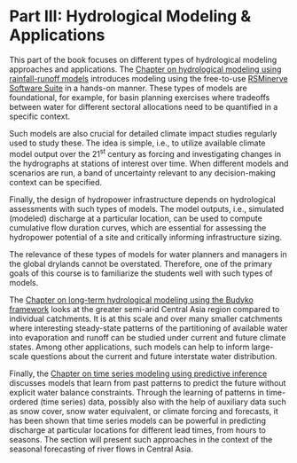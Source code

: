 # Part III: Hydrological Modeling & Applications {#sec-hydrological-modeling}

This part of the book focuses on different types of hydrological modeling approaches and applications. The [Chapter on hydrological modeling using rainfall-runoff models](#sec-hydraulic-hydrological-modeling) introduces modeling using the free-to-use [RSMinerve Software Suite](https://www.crealp.ch/fr/accueil/outils-services/logiciels/rs-minerve.html){target="_blank"} in a hands-on manner. These types of models are foundational, for example, for basin planning exercises where tradeoffs between water for different sectoral allocations need to be quantified in a specific context.

Such models are also crucial for detailed climate impact studies regularly used to study these. The idea is simple, i.e., to utilize available climate model output over the 21^st^ century as forcing and investigating changes in the hydrographs at stations of interest over time. When different models and scenarios are run, a band of uncertainty relevant to any decision-making context can be specified.

Finally, the design of hydropower infrastructure depends on hydrological assessments with such types of models. The model outputs, i.e., simulated (modeled) discharge at a particular location, can be used to compute cumulative flow duration curves, which are essential for assessing the hydropower potential of a site and critically informing infrastructure sizing.

The relevance of these types of models for water planners and managers in the global drylands cannot be overstated. Therefore, one of the primary goals of this course is to familiarize the students well with such types of models.

The [Chapter on long-term hydrological modeling using the Budyko framework](#sec-budyko-modeling) looks at the greater semi-arid Central Asia region compared to individual catchments. It is at this scale and over many smaller catchments where interesting steady-state patterns of the partitioning of available water into evaporation and runoff can be studied under current and future climate states. Among other applications, such models can help to inform large-scale questions about the current and future interstate water distribution.

Finally, the [Chapter on time series modeling using predictive inference](#sec-modeling-using-predictive-inference) discusses models that learn from past patterns to predict the future without explicit water balance constraints. Through the learning of patterns in time-ordered (time series) data, possibly also with the help of auxiliary data such as snow cover, snow water equivalent, or climate forcing and forecasts, it has been shown that time series models can be powerful in predicting discharge at particular locations for different lead times, from hours to seasons. The section will present such approaches in the context of the seasonal forecasting of river flows in Central Asia.
